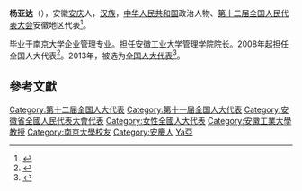 '''杨亚达'''（{{bd|1956年||}}），安徽[[安庆|安庆]]人，[[汉族|汉族]]，[[中华人民共和国|中华人民共和国]]政治人物、[[第十二届全国人民代表大会|第十二届全国人民代表大会]]安徽地区代表<ref>{{cite web|author=新华网|title=第十一届全国人大代表|url=http://news.xinhuanet.com/ziliao/2008-03/03/content_7708230.htm?node=36628|publisher=新华网|accessdate=2014-01-07|archive-date=2014-01-10|archive-url=https://web.archive.org/web/20140110211415/http://news.xinhuanet.com/ziliao/2008-03/03/content_7708230.htm?node=36628|dead-url=no}}</ref>。

毕业于[[南京大学|南京大学]]企业管理专业。担任[[安徽工业大学|安徽工业大学]]管理学院院长。2008年起担任全国人大代表<ref>{{cite news|title=全国人大代表信息-杨亚达|url= http://210.82.31.1:8084/delegate/viewDelegate.action?dbid=110990|accessdate=2013-04-05|newspaper=全国人大网|archive-url=https://web.archive.org/web/20140407064055/http://www.npc.gov.cn/delegate/viewDelegate.action?dbid=110990|archive-date=2014-04-07|dead-url=yes}}</ref>。2013年，被选为[[全国人大代表|全国人大代表]]<ref>{{cite news|title=全国人大代表信息-杨亚达|url= http://210.82.31.1:8084/delegate/viewDelegate.action?dbid=120960|accessdate=2013-03-28|newspaper=全国人大网|archive-url=https://web.archive.org/web/20140407063416/http://www.npc.gov.cn/delegate/viewDelegate.action?dbid=120960|archive-date=2014-04-07|dead-url=yes}}</ref>。

==參考文獻==
{{reflist}}
{{中国政治人物小作品}}
{{DEFAULTSORT:Yang楊}}
[[Category:第十二届全国人大代表|Category:第十二届全国人大代表]]
[[Category:第十一届全国人大代表|Category:第十一届全国人大代表]]
[[Category:安徽省全國人民代表大會代表|Category:安徽省全國人民代表大會代表]]
[[Category:女性全國人大代表|Category:女性全國人大代表]]
[[Category:安徽工業大學教授|Category:安徽工業大學教授]]
[[Category:南京大學校友|Category:南京大學校友]]
[[Category:安慶人|Category:安慶人]]
[[Category:楊姓|Ya亞]]